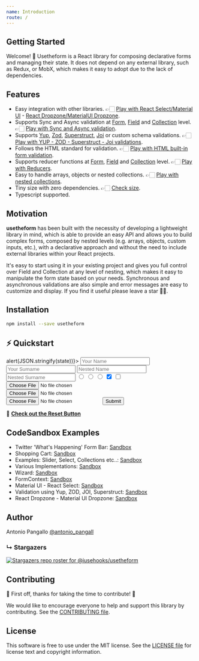 ```yaml
---
name: Introduction
route: /
---
```



## **Getting Started**

Welcome! 👋 Usetheform is a React library for composing declarative forms and managing their state. It does not depend on any external library, such as Redux, or MobX, which makes it easy to adopt due to the lack of dependencies.

## Features

- Easy integration with other libraries. 👉🏻 [Play with React Select/Material UI](https://codesandbox.io/s/materialuireactselect-6ufc2) - [React Dropzone/MaterialUI Dropzone](https://codesandbox.io/s/reactdropzone-materialuidropzone-yjb8w).
- Supports Sync and Async validation at [Form](https://iusehooks.github.io/usetheform/docs-form#validation---sync), [Field](https://iusehooks.github.io/usetheform/docs-input#validation---sync) and [Collection](https://iusehooks.github.io/usetheform/docs-collection#validation---sync) level. 👉🏻 [Play with Sync and Async validation](https://iusehooks.github.io/usetheform/docs-input#validation---sync).
- Supports [Yup](https://codesandbox.io/s/schema-validations-uc1m6?file=/src/FormYUP.jsx), [Zod](https://codesandbox.io/s/schema-validations-uc1m6?file=/src/FormZOD.jsx), [Superstruct](https://codesandbox.io/s/schema-validations-uc1m6?file=/src/FormSuperStruct.jsx), [Joi](https://codesandbox.io/s/schema-validations-uc1m6?file=/src/FormJOI.jsx) or custom schema validations. 👉🏻 [Play with YUP - ZOD - Superstruct - Joi validations](https://codesandbox.io/s/schema-validations-uc1m6).
- Follows the HTML standard for validation. 👉🏻 [Play with HTML built-in form validation](https://codesandbox.io/s/built-informvalidation-lp672?file=/src/Info.jsx).
- Supports reducer functions at [Form](https://iusehooks.github.io/usetheform/docs-form#reducers), [Field](https://iusehooks.github.io/usetheform/docs-input#reducers) and [Collection](https://iusehooks.github.io/usetheform/docs-collection#reducers) level. 👉🏻 [Play with Reducers](https://iusehooks.github.io/usetheform/docs-form#reducers).
- Easy to handle arrays, objects or nested collections. 👉🏻 [Play with nested collections](https://iusehooks.github.io/usetheform/docs-collection#nested-collections).
- Tiny size with zero dependencies. 👉🏻 [Check size](https://bundlephobia.com/result?p=usetheform).
- Typescript supported.

## Motivation
**usetheform** has been built with the necessity of developing a lightweight library in mind, which is able to provide an easy API and allows you to build complex forms, composed by nested levels (e.g. arrays, objects, custom inputs, etc.), with a declarative approach and without the need to include external libraries within your React projects.

It's easy to start using it in your existing project and gives you full control over Field and Collection at any level of nesting, which makes it easy to manipulate the form state based on your needs. Synchronous and asynchronous validations are also simple and error messages are easy to customize and display. If you find it useful please leave a star 🙏🏻.

## Installation

```sh
npm install --save usetheform
```

## ⚡ Quickstart

<Playground>
  <Form onSubmit={(state) => alert(JSON.stringify(state))}>
    <Collection object name="user"> 
      <Input type="text" name="name" placeholder="Your Name" />
      <Input type="text" name="surname" placeholder="Your Surname" />
    </Collection>
    <Collection object name="nested"> 
      <Collection object name="user"> 
        <Input type="text" name="name" placeholder="Nested Name" />
        <Input type="text" name="surname" placeholder="Nested Surname" />
      </Collection>
    </Collection>
    <Input type="radio" name="gender" value="M" placeholder="M" />
    <Input type="radio" name="gender" value="F" placeholder="F" />
    <Input type="radio" name="gender" value="Other" placeholder="Other" />
    <Collection object name="options"> 
      <Input type="checkbox" name="one" checked placeholder="Opt 1" />
      <Input type="checkbox" name="second" placeholder="Opt 2" />
    </Collection>
    <Collection array name="media"> 
      <Input type="file" />
      <Input type="file" />
      <Input type="file" />
    </Collection>
    <button type="submit">Submit</button>
    <Reset />
  </Form>
</Playground>

🔎 [**Check out the Reset Button**](https://iusehooks.github.io/usetheform/docs-use-form#basic-usage)

## CodeSandbox Examples

- Twitter 'What's Happening' Form Bar: [Sandbox](https://codesandbox.io/s/twitter-bar-form-czx3o)
- Shopping Cart: [Sandbox](https://codesandbox.io/s/shopping-cart-97y5k)
- Examples: Slider, Select, Collections etc..: [Sandbox](https://codesandbox.io/s/formexample2-mmcjs)
- Various Implementations: [Sandbox](https://codesandbox.io/s/035l4l75ln)
- Wizard: [Sandbox](https://codesandbox.io/s/v680xok7k7)
- FormContext: [Sandbox](https://codesandbox.io/s/formcontext-ukvc5)
- Material UI - React Select: [Sandbox](https://codesandbox.io/s/materialuireactselect-6ufc2)
- Validation using Yup, ZOD, JOI, Superstruct: [Sandbox](https://codesandbox.io/s/schema-validations-uc1m6)
- React Dropzone - Material UI Dropzone: [Sandbox](https://codesandbox.io/s/reactdropzone-materialuidropzone-yjb8w)

## Author

Antonio Pangallo [@antonio_pangall](https://twitter.com/antonio_pangall)
### &#8627; Stargazers
[![Stargazers repo roster for @iusehooks/usetheform](https://reporoster.com/stars/iusehooks/usetheform)](https://github.com/iusehooks/usetheform/stargazers)

## Contributing

🎉 First off, thanks for taking the time to contribute! 🎉

We would like to encourage everyone to help and support this library by contributing. See the [CONTRIBUTING file](https://github.com/iusehooks/usetheform/blob/master/CONTRIBUTING.md).

## License

This software is free to use under the MIT license.
See the [LICENSE file](https://github.com/iusehooks/usetheform/blob/master/LICENSE.md) for license text and copyright information.
